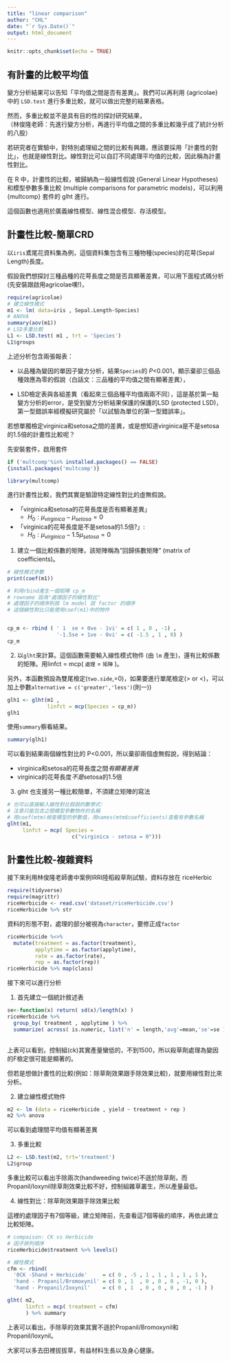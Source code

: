 ```yaml
---
title: "linear comparison"
author: "CHL"
date: "`r Sys.Date()`"
output: html_document
---
```


```r
knitr::opts_chunk$set(echo = TRUE)
```

## 有計畫的比較平均值

變方分析結果可以告知「平均值之間是否有差異」。我們可以再利用 {agricolae} 中的 `LSD.test` 進行多重比較，就可以做出完整的結果表格。

然而，多重比較並不是具有目的性的探討研究結果，\
（林俊隆老師：先進行變方分析，再進行平均值之間的多重比較幾乎成了統計分析的八股）

若研究者在實驗中，對特別處理組之間的比較有興趣，應該要採用「計畫性的對比」，也就是線性對比。線性對比可以自訂不同處理平均值的比較，因此稱為計畫性對比。

在 R 中，計畫性的比較，被歸納為一般線性假說 (General Linear Hypotheses)和模型參數多重比較 (multiple comparisons for parametric models)，可以利用 {multcomp} 套件的 glht 進行。

這個函數也適用於廣義線性模型、線性混合模型、存活模型。

## 計畫性比較-簡單CRD

以`iris`鳶尾花資料集為例，這個資料集包含有三種物種(species)的花萼(Sepal Length)長度。

假設我們想探討三種品種的花萼長度之間是否具顯著差異，可以用下面程式碼分析 (先安裝跟啟用agricolae噢!)，

```r
require(agricolae)
# 建立線性模式
m1 <- lm( data=iris , Sepal.Length~Species)
# ANOVA
summary(aov(m1))
# LSD多重比較
L1 <- LSD.test( m1 , trt = 'Species')
L1$groups
```

上述分析包含兩張報表：

-   以品種為變因的單因子變方分析，結果`Species`的 *P*\<0.001，顯示棄卻三個品種效應為零的假說（白話文：三品種的平均值之間有顯著差異），

-   LSD檢定表與各組差異（看起來三個品種平均值兩兩不同），這是基於第一點變方分析的error，是受到變方分析結果保護的保護的LSD (protected LSD)，第一型錯誤率經模擬研究屬於「以試驗為單位的第一型錯誤率」。

若想單獨檢定virginica和setosa之間的差異，或是想知道virginica是不是setosa的1.5倍的計畫性比較呢？

先安裝套件，啟用套件

```r
if ('multcomp'%in% installed.packages() == FALSE) 
{install.packages('multcomp')}

library(multcomp)
```

進行計畫性比較，我們其實是驗證特定線性對比的虛無假說。

-   「virginica和setosa的花萼長度是否有顯著差異」
    -   $H_0:\mu_{virginica}-\mu_{setosa}=0$
-   「virginica的花萼長度是不是setosa的1.5倍?」:
    -   $H_0:\mu_{virginica}-1.5\mu_{setosa}=0$

1.  建立一個比較係數的矩陣，該矩陣稱為"回歸係數矩陣" (matrix of coefficients)。

```r
# 線性模式參數
print(coef(m1))

# 利用rbind產生一個矩陣 cp_m
# rowname 設為"處理因子的線性對比"
# 處理因子的順序則按 lm model 該 factor 的順序
# 這個線性對比只能使用coef(m1)中的物件


cp_m <- rbind ( ' 1  se + 0ve - 1vi' = c( 1 , 0 , -1) ,
                '-1.5se + 1ve - 0vi' = c( -1.5 , 1 , 0) )
cp_m

```

2.  以`glht`來計算。這個函數需要輸入線性模式物件 (由 `lm` 產生)，還有比較係數的矩陣。用linfct = mcp( `處理` = `矩陣` )。

另外，本函數預設為雙尾檢定(`two.side`,=0)，如果要進行單尾檢定(> or <)，可以加上參數`alternative = c('greater','less')`(則一))

```r
glh1 <- glht(m1 ,
             linfct = mcp(Species = cp_m))
glh1
```

使用`summary`察看結果。

```r
summary(glh1)
```

可以看到結果兩個線性對比的 P<0.001，所以棄卻兩個虛無假說，得到結論：

* virginica和setosa的花萼長度之間*有顯著差異*
* virginica的花萼長度*不是*setosa的1.5倍


3. glht 也支援另一種比較簡單，不須建立矩陣的寫法

```r
# 也可以直接輸入線性對比假說的數學式:
# 注意只能包含之間模型參數物件的名稱
# 用coef(mtm)檢查模型的參數值，用names(mtm$coefficients)查看有參數名稱
glht(m1, 
     linfct = mcp( Species = 
                     c("virginica - setosa = 0")))

```


## 計畫性比較-複雜資料

接下來利用林俊隆老師書中案例IRRI陸稻殺草劑試驗，資料存放在 riceHerbic
```r
require(tidyverse)
require(magrittr)
riceHerbicide <- read.csv('dataset/riceHerbicide.csv')
riceHerbicide %>% str
```
資料的形態不對，處理的部分被視為`character`，要修正成`factor`

```r
riceHerbicide %<>% 
  mutate(treatment = as.factor(treatment),
         applytime = as.factor(applytime),
         rate = as.factor(rate),
         rep = as.factor(rep))
riceHerbicide %>% map(class)
```
接下來可以進行分析

1. 首先建立一個統計敘述表

```r
se<-function(x) return( sd(x)/length(x) )
riceHerbicide %>% 
  group_by( treatment , applytime ) %>% 
  summarize( across( is.numeric, list('n' = length,'avg'=mean,'se'=se )))
  
```
上表可以看到，控制組(ck)其實產量蠻低的，不到1500，所以殺草劑處理為變因的F檢定很可能是顯著的。

但若是想做計畫性的比較(例如：除草劑效果跟手除效果比較)，就要用線性對比來分析。

2. 建立線性模式物件

```r
m2 <- lm (data = riceHerbicide , yield ~ treatment + rep ) 
m2 %>% anova
```
可以看到處理間平均值有顯著差異

3. 多重比較
```r
L2 <- LSD.test(m2, trt='treatment')
L2$group
```

多重比較可以看出手除兩次(handweeding twice)不遜於除草劑，而Propanil/Ioxynil除草劑效果比較不好，控制組雜草叢生，所以產量最低。


4. 線性對比：除草劑效果跟手除效果比較

這裡的處理因子有7個等級，建立矩陣前，先查看這7個等級的順序，再依此建立比較矩陣。

```R
# compaison: CK vs Herbicide
# 因子排列順序
riceHerbicide$treatment %>% levels()
```

```r
# 線性模式
cfm <- rbind(
  '0CK -5hand + Herbicide'     = c( 0 , -5 , 1 , 1 , 1 , 1 , 1 ),
  'hand - Propanil/Bromoxynil' = c( 0 , 1  , 0 , 0 , 0 , -1, 0 ),
  'hand - Propanil/Ioxynil'    = c( 0 , 1  , 0 , 0 , 0 , 0 , -1 ) )

glht( m2,
      linfct = mcp( treatment = cfm)
      ) %>% summary


```
上表可以看出，手除草的效果其實不遜於Propanil/Bromoxynil和Propanil/Ioxynil。

大家可以多去田裡拔拔草，有益材料生長以及身心健康。

